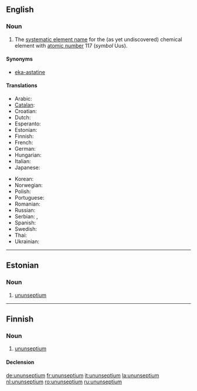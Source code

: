 {{wikipedia}}
==English==
{{elements|Uus|ununhexium|Uuh|ununoctium|Uuo}}

===Noun===
{{en-noun|-}}

# {{element}} The [[systematic element name]] for the (as yet undiscovered) chemical element with [[atomic number]] 117 (''symbol'' Uus).

====Synonyms====
* [[eka-astatine]]

====Translations====
{{trans-top|element with atomic number 117}}
* Arabic: {{t|ar|أنون سيبتيوم|m|tr=’unun síbtiyum|sc=Arab}}
* [[Catalan]]: {{t-|ca|ununsepti|m}}
* Croatian: {{t-|hr|ununseptij|m}}
* Dutch: {{t+|nl|ununseptium|n}}
* Esperanto: {{t-|eo|ununseptio|xs=Esperanto}}
* Estonian: {{t-|et|ununseptium}}
* Finnish: {{t-|fi|ununseptium}}
* French: {{t+|fr|ununseptium|m}}
* German: {{t+|de|Ununseptium|n}}
* Hungarian: {{t-|hu|ununseptium}}
* Italian: {{t-|it|ununseptio|m}}
* Japanese: {{t-|ja|ウンウンセプチウム|tr=ununsepuchiumu|sc=Jpan}}
{{trans-mid}}
* Korean: {{t-|ko|우눈셉튬|tr=ununseptyum|sc=Hang}}
* Norwegian: {{t-|no|ununseptium}}
* Polish: {{t-|pl|ununseptium|m}}
* Portuguese: {{t+|pt|ununséptio|m}}
* Romanian: {{t+|ro|ununseptiu|n}}
* Russian: {{t-|ru|унунсептий|m|m|tr=ununséptij|sc=Cyrl}}
* Serbian: {{t|sr|унунсептијум|m|sc=Cyrl}}, {{t|sr|ununseptijum|m}}
* Spanish: {{t+|es|ununseptio|m}}
* Swedish: {{t-|sv|ununseptium}}
* Thai: {{t|th|อูนอูนเซปเทียม|tr=ūnūnsêptiam|sc=Thai|xs=Thai}}
* Ukrainian: {{t|uk|унунсептій|m|tr=ununséptij|sc=Cyrl|xs=Ukrainian}}
{{trans-bottom}}

----

==Estonian==

===Noun===
{{infl|et|noun}}

# {{element|lang=et}} [[#English|ununseptium]]

----

==Finnish==
{{wikipedia|lang=fi}}

===Noun===
{{infl|fi|noun}}

# {{element|lang=fi}} [[#English|ununseptium]]

====Declension====
{{fi-decl-tuoli|ununseptium|np=1}}

[[de:ununseptium]]
[[fr:ununseptium]]
[[it:ununseptium]]
[[la:ununseptium]]
[[nl:ununseptium]]
[[ro:ununseptium]]
[[ru:ununseptium]]
